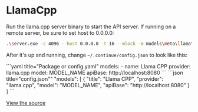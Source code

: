 
# LlamaCpp

Run the llama.cpp server binary to start the API server. If running on a remote server, be sure to set host to 0.0.0.0:

```bash
.\server.exe -c 4096 --host 0.0.0.0 -t 16 --mlock -m models\meta\llama\codellama-7b-instruct.Q8_0.gguf
```

After it's up and running, change `~/.continue/config.json` to look like this:

<Tabs groupId="config-example">
  <TabItem value="yaml" label="YAML">
  ```yaml title="Package or config.yaml"
  models:
    - name: Llama CPP
      provider: llama.cpp
      model: MODEL_NAME
      apiBase: http://localhost:8080
  ```
  </TabItem>
  <TabItem value="json" label="JSON">
  ```json title="config.json""
    "models": [
      {
        "title": "Llama CPP",
        "provider": "llama.cpp",
        "model": "MODEL_NAME",
        "apiBase": "http://localhost:8080"
      }
    ]
  ```
  </TabItem>
</Tabs>

[View the source](https://github.com/continuedev/continue/blob/main/core/llm/llms/LlamaCpp.ts)

